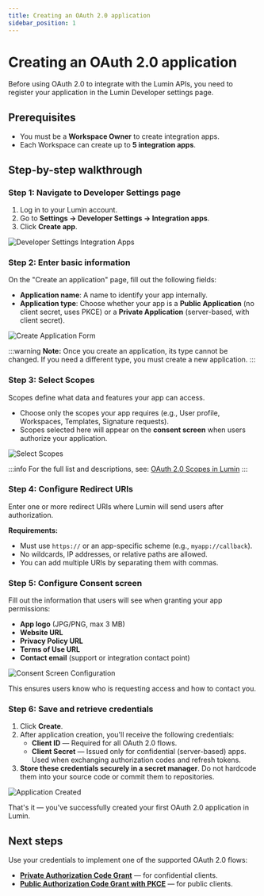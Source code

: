 ```yaml
---
title: Creating an OAuth 2.0 application
sidebar_position: 1
---
```


# Creating an OAuth 2.0 application

Before using OAuth 2.0 to integrate with the Lumin APIs, you need to register your application in the Lumin Developer settings page.

## Prerequisites

- You must be a **Workspace Owner** to create integration apps.
- Each Workspace can create up to **5 integration apps**.

## Step-by-step walkthrough

### Step 1: Navigate to Developer Settings page

1. Log in to your Lumin account.
2. Go to **Settings → Developer Settings → Integration apps**.
3. Click **Create app**.

![Developer Settings Integration Apps](../img/create-app.png)

### Step 2: Enter basic information

On the "Create an application" page, fill out the following fields:

- **Application name**: A name to identify your app internally.
- **Application type**: Choose whether your app is a **Public Application** (no client secret, uses PKCE) or a **Private Application** (server-based, with client secret).

![Create Application Form](../img/create-application-form.png)

:::warning
**Note:** Once you create an application, its type cannot be changed. If you need a different type, you must create a new application.
:::

### Step 3: Select Scopes

Scopes define what data and features your app can access.

- Choose only the scopes your app requires (e.g., User profile, Workspaces, Templates, Signature requests).
- Scopes selected here will appear on the **consent screen** when users authorize your application.

![Select Scopes](../img/oauth-scopes.png)

:::info
For the full list and descriptions, see: [OAuth 2.0 Scopes in Lumin](/docs/beta/authorization/oauth2-authentication/scopes)
:::

### Step 4: Configure Redirect URIs

Enter one or more redirect URIs where Lumin will send users after authorization.

**Requirements:**
- Must use `https://` or an app-specific scheme (e.g., `myapp://callback`).
- No wildcards, IP addresses, or relative paths are allowed.
- You can add multiple URIs by separating them with commas.

### Step 5: Configure Consent screen

Fill out the information that users will see when granting your app permissions:

- **App logo** (JPG/PNG, max 3 MB)
- **Website URL**
- **Privacy Policy URL**
- **Terms of Use URL**
- **Contact email** (support or integration contact point)

![Consent Screen Configuration](../img/consent-screen-setup.png)

This ensures users know who is requesting access and how to contact you.

### Step 6: Save and retrieve credentials

1. Click **Create**.
2. After application creation, you'll receive the following credentials:
   - **Client ID** — Required for all OAuth 2.0 flows.
   - **Client Secret** — Issued only for confidential (server-based) apps. Used when exchanging authorization codes and refresh tokens.
3. **Store these credentials securely in a secret manager**. Do not hardcode them into your source code or commit them to repositories.

![Application Created](../img/application-created.png)

That's it — you've successfully created your first OAuth 2.0 application in Lumin.

## Next steps

Use your credentials to implement one of the supported OAuth 2.0 flows:

- **[Private Authorization Code Grant](./private-authorization-code)** — for confidential clients.
- **[Public Authorization Code Grant with PKCE](./public-authorization-code)** — for public clients.